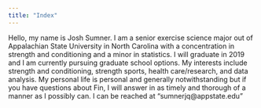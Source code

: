 ```yaml
---
title: "Index"
---
```


Hello, my name is Josh Sumner. 
I am a senior exercise science major out of Appalachian State University in North Carolina with a concentration in strength and conditioning and a minor in statistics. I will graduate in 2019 and I am currently pursuing graduate school options.
My interests include strength and conditioning, strength sports, health care/research, and data analysis.
My personal life is personal and generally notwithstanding but if you have questions about Fin, I will answer in as timely and thorough of a manner as I possibly can.
I can be reached at "sumnerjq@appstate.edu"


